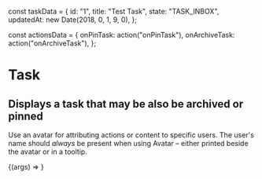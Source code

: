 

<Meta title="Task" component={Task} />

const taskData = {
  id: "1",
  title: "Test Task",
  state: "TASK_INBOX",
  updatedAt: new Date(2018, 0, 1, 9, 0),
};

const actionsData = {
  onPinTask: action("onPinTask"),
  onArchiveTask: action("onArchiveTask"),
};

# Task

## Displays a task that may be also be archived or pinned

Use an avatar for attributing actions or content to specific users. The user's name should _always_ be present when using Avatar – either printed beside the avatar or in a tooltip.

<Preview>
<Story name="standard"
    args={{
      id: "1",
      title: "Test Task",
      state:"TASK_INBOX",
      updatedAt: new Date(2018, 0, 1, 9, 0),
    }}
    >
  {(args) => <Task task={{ ...args }}  />}
</Story>
</Preview>
